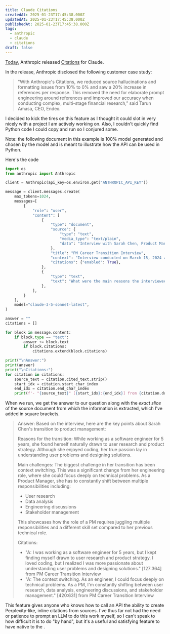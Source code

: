 ```yaml
---
title: Claude Citations
createdAt: 2025-01-23T17:45:38.000Z
updatedAt: 2025-01-23T17:45:38.000Z
publishedAt: 2025-01-23T17:45:38.000Z
tags:
  - anthropic
  - claude
  - citations
draft: false
---
```



[Today](https://www.anthropic.com/news/introducing-citations-api), Anthropic released [Citations](https://docs.anthropic.com/en/docs/build-with-claude/citations) for Claude.

In the release, Anthropic disclosed the following customer case study:

> "With Anthropic's Citations, we reduced source hallucinations and formatting issues from 10% to 0% and saw a 20% increase in references per response. This removed the need for elaborate prompt engineering around references and improved our accuracy when conducting complex, multi-stage financial research,” said Tarun Amasa, CEO, Endex.

I decided to kick the tires on this feature as I thought it could slot in very nicely with a project I am actively working on.
Also, I couldn't quickly find Python code I could copy and run so I conjured some.

Note: the following document in this example is 100% model generated and chosen by the model and is meant to illustrate how the API can be used in Python.

Here's the code

```python
import os
from anthropic import Anthropic

client = Anthropic(api_key=os.environ.get("ANTHROPIC_API_KEY"))

message = client.messages.create(
    max_tokens=1024,
    messages=[
        {
            "role": "user",
            "content": [
                {
                    "type": "document",
                    "source": {
                        "type": "text",
                        "media_type": "text/plain",
                        "data": "Interview with Sarah Chen, Product Manager at TechCorp\n\nQ: What made you switch from your previous role to product management?\nA: I was working as a software engineer for 5 years, but I kept finding myself drawn to user research and product strategy. I loved coding, but I realized I was more passionate about understanding user problems and designing solutions.\n\nQ: What's been the biggest challenge in the transition?\nA: The context switching. As an engineer, I could focus deeply on technical problems. As a PM, I'm constantly shifting between user research, data analysis, engineering discussions, and stakeholder management.\n\nQ: How do you measure success in your current role?\nA: It's a mix of quantitative and qualitative metrics. We track user engagement and retention numbers, but I also put a lot of weight on user feedback and satisfaction scores.",
                    },
                    "title": "PM Career Transition Interview",
                    "context": "Interview conducted on March 15, 2024 as part of UX research",
                    "citations": {"enabled": True},
                },
                {
                    "type": "text",
                    "text": "What were the main reasons the interviewee transitioned to product management and what challenges did they face?",
                },
            ],
        }
    ],
    model="claude-3-5-sonnet-latest",
)

answer = ""
citations = []

for block in message.content:
    if block.type == "text":
        answer += block.text
        if block.citations:
            citations.extend(block.citations)

print("\nAnswer:")
print(answer)
print("\nCitations:")
for citation in citations:
    source_text = citation.cited_text.strip()
    start_idx = citation.start_char_index
    end_idx = citation.end_char_index
    print(f'- "{source_text}" [{start_idx}:{end_idx}] from {citation.document_title}')
```
When we run, we get the answer to our question along with the _exact slice_ of the source document from which the information is extracted, which I've added in square brackets.


> Answer:
> Based on the interview, here are the key points about Sarah Chen's transition to product management:
>
> Reasons for the transition:
> While working as a software engineer for 5 years, she found herself naturally drawn to user research and product strategy. Although she enjoyed coding, her true passion lay in understanding user problems and designing solutions.
>
> Main challenges:
> The biggest challenge in her transition has been context switching. This was a significant change from her engineering role, where she could focus deeply on technical problems. As a Product Manager, she has to constantly shift between multiple responsibilities including:
> - User research
> - Data analysis
> - Engineering discussions
> - Stakeholder management
>
> This showcases how the role of a PM requires juggling multiple responsibilities and a different skill set compared to her previous technical role.
>
> Citations:
> - "A: I was working as a software engineer for 5 years, but I kept finding myself drawn to user research and product strategy. I loved coding, but I realized I was more passionate about understanding user problems and designing solutions." [127:364] from PM Career Transition Interview
> - "A: The context switching. As an engineer, I could focus deeply on technical problems. As a PM, I'm constantly shifting between user research, data analysis, engineering discussions, and stakeholder management." [420:631] from PM Career Transition Interview

This feature gives anyone who knows how to call an API the ability to create Perplexity-like, inline citations from sources.
I've thus far not had the need or patience to prompt an LLM to do this work myself, so I can't speak to how difficult it is to do "by hand", but it's a useful and satisfying feature to have native to the <Sidenote anchor="model API" content="And is yet another divergence from the OpenAI API spec" />.
